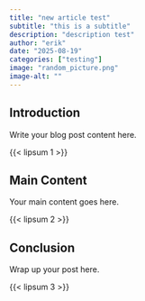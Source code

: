 ```yaml
---
title: "new article test"
subtitle: "this is a subtitle"
description: "description test"
author: "erik"
date: "2025-08-19"
categories: ["testing"]
image: "random_picture.png"
image-alt: ""
---
```


## Introduction

Write your blog post content here.

{{< lipsum 1 >}}

## Main Content

Your main content goes here.

{{< lipsum 2 >}}

## Conclusion

Wrap up your post here.

{{< lipsum 3 >}}